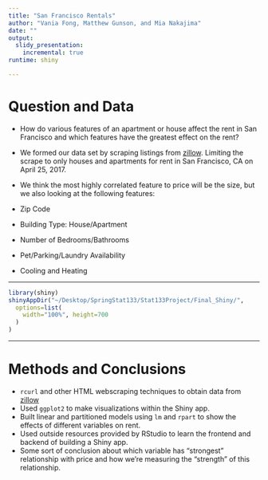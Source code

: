 ```yaml
---
title: "San Francisco Rentals"
author: "Vania Fong, Matthew Gunson, and Mia Nakajima"
date: ""
output: 
  slidy_presentation:
    incremental: true
runtime: shiny

---
```


# Question and Data

- How do various features of an apartment or house affect the rent in San Francisco and which features have the greatest effect on the rent?

- We formed our data set by scraping listings from [zillow](www.zillow.com).
Limiting the scrape to only houses and apartments for rent in San Francisco, CA on April 25, 2017.

- We think the most highly correlated feature to price will be the size, but we also looking at the following features:

- Zip Code
- Building Type: House/Apartment
- Number of Bedrooms/Bathrooms
- Pet/Parking/Laundry Availability
- Cooling and Heating

---

```r
library(shiny)
shinyAppDir("~/Desktop/SpringStat133/Stat133Project/Final_Shiny/",
  options=list(
    width="100%", height=700
  )
)
```

---

# Methods and Conclusions

- `rcurl` and other HTML webscraping techniques to obtain data from [zillow](www.zillow.com) 
- Used `ggplot2` to make visualizations within the Shiny app.
- Built linear and partitioned models using `lm` and `rpart` to show the effects of different variables on rent.
- Used outside resources provided by RStudio to learn the frontend and backend of building a Shiny app. 
- Some sort of conclusion about which variable has "strongest" relationship with price and how we're measuring the "strength" of this relationship.
